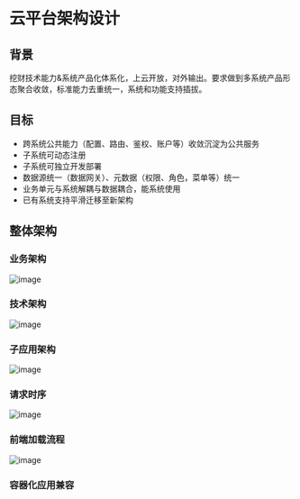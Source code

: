 # 云平台架构设计

## 背景

挖财技术能力&系统产品化体系化，上云开放，对外输出。要求做到多系统产品形态聚合收敛，标准能力去重统一，系统和功能支持插拔。

## 目标

+ 跨系统公共能力（配置、路由、鉴权、账户等）收敛沉淀为公共服务
+ 子系统可动态注册
+ 子系统可独立开发部署
+ 数据源统一（数据网关）、元数据（权限、角色，菜单等）统一
+ 业务单元与系统解耦与数据耦合，能系统使用
+ 已有系统支持平滑迁移至新架构

## 整体架构

### 业务架构

![image](http://git.caimi-inc.com/WFEA/documents/uploads/d1d34ac6f352a4eff5ee42bf1ade964c/image.png)

### 技术架构

![image](http://git.caimi-inc.com/client/loan-adanos/uploads/410f33a4e695aff31a829fe8885a54ba/image.png)

### 子应用架构

![image](http://git.caimi-inc.com/WFEA/documents/uploads/628d1a2ed46cf921131fc52802fdd243/image.png)

### 请求时序

![image](http://git.caimi-inc.com/WFEA/documents/uploads/f9b924c3f676f1c11e07314c07273789/image.png)

### 前端加载流程

![image](http://git.caimi-inc.com/WFEA/documents/uploads/da6d00b009f5386254fe9579bc38dc93/image.png)

### 容器化应用兼容

